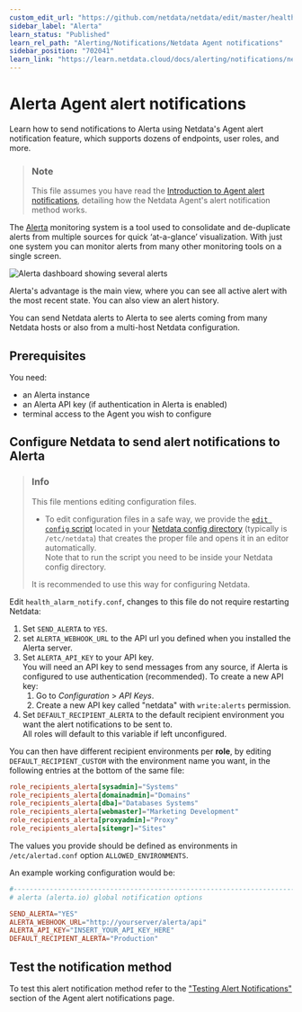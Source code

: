 ```yaml
---
custom_edit_url: "https://github.com/netdata/netdata/edit/master/health/notifications/alerta/README.md"
sidebar_label: "Alerta"
learn_status: "Published"
learn_rel_path: "Alerting/Notifications/Netdata Agent notifications"
sidebar_position: "702041"
learn_link: "https://learn.netdata.cloud/docs/alerting/notifications/netdata-agent-notifications/alerta"
---
```

# Alerta Agent alert notifications

Learn how to send notifications to Alerta using Netdata's Agent alert notification feature, which supports dozens of endpoints, user roles, and more.

> ### Note
>
> This file assumes you have read the [Introduction to Agent alert notifications](/docs/alerting/notifications/netdata-agent-notifications), detailing how the Netdata Agent's alert notification method works.

The [Alerta](https://alerta.io) monitoring system is a tool used to consolidate and de-duplicate alerts from multiple sources for quick ‘at-a-glance’ visualization.
With just one system you can monitor alerts from many other monitoring tools on a single screen.

![Alerta dashboard showing several alerts](https://docs.alerta.io/_images/alerta-screen-shot-3.png)

Alerta's advantage is the main view, where you can see all active alert with the most recent state.
You can also view an alert history.

You can send Netdata alerts to Alerta to see alerts coming from many Netdata hosts or also from a multi-host Netdata configuration.

## Prerequisites

You need:

- an Alerta instance
- an Alerta API key (if authentication in Alerta is enabled)
- terminal access to the Agent you wish to configure

## Configure Netdata to send alert notifications to Alerta

> ### Info
>
> This file mentions editing configuration files.  
>
> - To edit configuration files in a safe way, we provide the [`edit config` script](/docs/configuring/configuration#use-edit-config-to-edit-configuration-files) located in your [Netdata config directory](/docs/configuring/configuration#the-netdata-config-directory) (typically is `/etc/netdata`) that creates the proper file and opens it in an editor automatically.  
> Note that to run the script you need to be inside your Netdata config directory.
>
> It is recommended to use this way for configuring Netdata.

Edit `health_alarm_notify.conf`, changes to this file do not require restarting Netdata:

1. Set `SEND_ALERTA` to `YES`.
2. set `ALERTA_WEBHOOK_URL` to the API url you defined when you installed the Alerta server.
3. Set `ALERTA_API_KEY` to your API key.  
   You will need an API key to send messages from any source, if Alerta is configured to use authentication (recommended). To create a new API key:  
   1. Go to *Configuration* > *API Keys*.
   2. Create a new API key called "netdata" with `write:alerts` permission.
4. Set `DEFAULT_RECIPIENT_ALERTA` to the default recipient environment you want the alert notifications to be sent to.  
   All roles will default to this variable if left unconfigured.

You can then have different recipient environments per **role**, by editing `DEFAULT_RECIPIENT_CUSTOM` with the environment name you want, in the following entries at the bottom of the same file:

```conf
role_recipients_alerta[sysadmin]="Systems"
role_recipients_alerta[domainadmin]="Domains"
role_recipients_alerta[dba]="Databases Systems"
role_recipients_alerta[webmaster]="Marketing Development"
role_recipients_alerta[proxyadmin]="Proxy"
role_recipients_alerta[sitemgr]="Sites"
```

The values you provide should be defined as environments in `/etc/alertad.conf` option `ALLOWED_ENVIRONMENTS`.

An example working configuration would be:

```conf
#------------------------------------------------------------------------------
# alerta (alerta.io) global notification options

SEND_ALERTA="YES"
ALERTA_WEBHOOK_URL="http://yourserver/alerta/api"
ALERTA_API_KEY="INSERT_YOUR_API_KEY_HERE"
DEFAULT_RECIPIENT_ALERTA="Production"
```

## Test the notification method

To test this alert notification method refer to the ["Testing Alert Notifications"](/docs/alerting/notifications/netdata-agent-notifications#testing-alert-notifications) section of the Agent alert notifications page.
